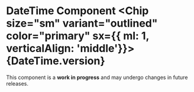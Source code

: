 


<Meta of={DateTimeStories} />

# DateTime Component <Chip size="sm" variant="outlined" color="primary" sx={{ ml: 1, verticalAlign: 'middle'}}>{DateTime.version} </Chip>
<Alert color="warning" variant="soft">
  This component is a <b>work in progress</b> and may undergo changes in future releases.
</Alert>
